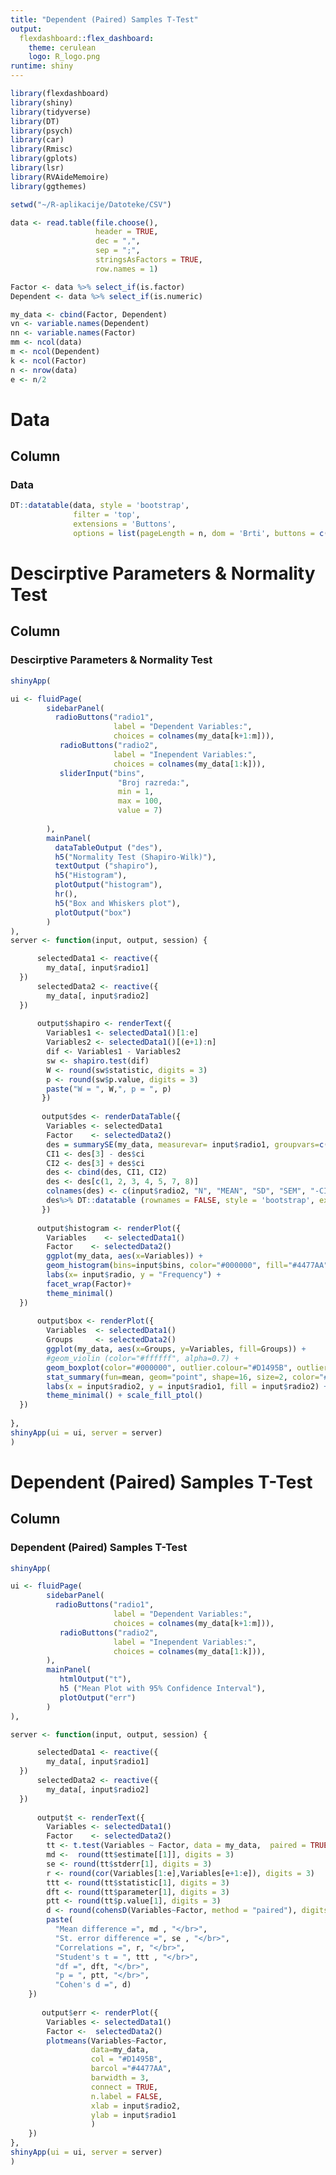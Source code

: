---
title: "Dependent (Paired) Samples T-Test"
output: 
  flexdashboard::flex_dashboard:
    theme: cerulean
    logo: R_logo.png
runtime: shiny
---

```{r}
library(flexdashboard)
library(shiny)
library(tidyverse)
library(DT)
library(psych)
library(car)
library(Rmisc)
library(gplots)
library(lsr)
library(RVAideMemoire)
library(ggthemes)

setwd("~/R-aplikacije/Datoteke/CSV")

data <- read.table(file.choose(),                  
                   header = TRUE,                      
                   dec = ",",                          
                   sep = ";",                          
                   stringsAsFactors = TRUE,
                   row.names = 1)

Factor <- data %>% select_if(is.factor)
Dependent <- data %>% select_if(is.numeric)

my_data <- cbind(Factor, Dependent)
vn <- variable.names(Dependent)
nn <- variable.names(Factor)
mm <- ncol(data)
m <- ncol(Dependent)
k <- ncol(Factor)
n <- nrow(data)
e <- n/2
```

Data
=======================================================================
Column {data-width=1000}
-----------------------------------------------------------------------
### Data
```{r}
DT::datatable(data, style = 'bootstrap', 
              filter = 'top', 
              extensions = 'Buttons', 
              options = list(pageLength = n, dom = 'Brti', buttons = c('copy','csv', 'excel')))
```

Descirptive Parameters & Normality Test
=======================================================================
Column {data-width=1000}
-----------------------------------------------------------------------
### Descirptive Parameters & Normality Test
```{r}

shinyApp(

ui <- fluidPage(
        sidebarPanel(
          radioButtons("radio1", 
                       label = "Dependent Variables:",
                       choices = colnames(my_data[k+1:m])),
           radioButtons("radio2", 
                       label = "Inependent Variables:",
                       choices = colnames(my_data[1:k])),
           sliderInput("bins",
                        "Broj razreda:",
                        min = 1,
                        max = 100,
                        value = 7)
          
        ),
        mainPanel(
          dataTableOutput ("des"),
          h5("Normality Test (Shapiro-Wilk)"),
          textOutput ("shapiro"),
          h5("Histogram"),
          plotOutput("histogram"),
          hr(),
          h5("Box and Whiskers plot"),
          plotOutput("box")
        )
),
server <- function(input, output, session) {

      selectedData1 <- reactive({
        my_data[, input$radio1]
  })
      selectedData2 <- reactive({   
        my_data[, input$radio2]
  })
 
      output$shapiro <- renderText({
        Variables1 <- selectedData1()[1:e]
        Variables2 <- selectedData1()[(e+1):n]
        dif <- Variables1 - Variables2
        sw <- shapiro.test(dif)
        W <- round(sw$statistic, digits = 3)
        p <- round(sw$p.value, digits = 3)
        paste("W = ", W,", p = ", p)
       })
      
       output$des <- renderDataTable({
        Variables <- selectedData1
        Factor    <- selectedData2()
        des = summarySE(my_data, measurevar= input$radio1, groupvars=c(input$radio2))
        CI1 <- des[3] - des$ci
        CI2 <- des[3] + des$ci
        des <- cbind(des, CI1, CI2)
        des <- des[c(1, 2, 3, 4, 5, 7, 8)]
        colnames(des) <- c(input$radio2, "N", "MEAN", "SD", "SEM", "-CI95%", "+CI95%")
        des%>% DT::datatable (rownames = FALSE, style = 'bootstrap', extensions = 'Buttons', options = list(pageLength = 100, dom = 'Bt',buttons = c('copy'))) %>% formatRound(c("MEAN", "SD", "SEM", "-CI95%", "+CI95%"), 3)
       })
       
      output$histogram <- renderPlot({
        Variables    <- selectedData1()
        Factor    <- selectedData2()
        ggplot(my_data, aes(x=Variables)) + 
        geom_histogram(bins=input$bins, color="#000000", fill="#4477AA") +
        labs(x= input$radio, y = "Frequency") +
        facet_wrap(Factor)+
        theme_minimal()
  })
       
      output$box <- renderPlot({
        Variables  <- selectedData1()
        Groups     <- selectedData2()
        ggplot(my_data, aes(x=Groups, y=Variables, fill=Groups)) + 
        #geom_violin (color="#ffffff", alpha=0.7) +
        geom_boxplot(color="#000000", outlier.colour="#D1495B", outlier.size=3) +
        stat_summary(fun=mean, geom="point", shape=16, size=2, color="#000000") +
        labs(x = input$radio2, y = input$radio1, fill = input$radio2) +
        theme_minimal() + scale_fill_ptol()
  })
  
},
shinyApp(ui = ui, server = server)
)
```

Dependent (Paired) Samples T-Test
=======================================================================
Column {data-width=1000}
-----------------------------------------------------------------------
### Dependent (Paired) Samples T-Test
```{r}
shinyApp(

ui <- fluidPage(
        sidebarPanel(
          radioButtons("radio1", 
                       label = "Dependent Variables:",
                       choices = colnames(my_data[k+1:m])),
           radioButtons("radio2", 
                       label = "Inependent Variables:",
                       choices = colnames(my_data[1:k])),
        ),
        mainPanel(
           htmlOutput("t"),
           h5 ("Mean Plot with 95% Confidence Interval"),
           plotOutput("err")
        )
),

server <- function(input, output, session) {

      selectedData1 <- reactive({
        my_data[, input$radio1]
  })
      selectedData2 <- reactive({   
        my_data[, input$radio2]
  })
        
      output$t <- renderText({
        Variables <- selectedData1()
        Factor    <- selectedData2()
        tt <- t.test(Variables ~ Factor, data = my_data,  paired = TRUE, var.equal = TRUE)
        md <-  round(tt$estimate[[1]], digits = 3)
        se <- round(tt$stderr[1], digits = 3)
        r <- round(cor(Variables[1:e],Variables[e+1:e]), digits = 3)
        ttt <- round(tt$statistic[1], digits = 3)
        dft <- round(tt$parameter[1], digits = 3)
        ptt <- round(tt$p.value[1], digits = 3)
        d <- round(cohensD(Variables~Factor, method = "paired"), digits = 3)
        paste(
          "Mean difference =", md , "</br>", 
          "St. error difference =", se , "</br>", 
          "Correlations =", r, "</br>", 
          "Student's t = ", ttt , "</br>", 
          "df =", dft, "</br>",
          "p = ", ptt, "</br>",
          "Cohen's d =", d)
    })  
      
       output$err <- renderPlot({
        Variables <- selectedData1()
        Factor <-  selectedData2()
        plotmeans(Variables~Factor, 
                  data=my_data, 
                  col = "#D1495B",
                  barcol ="#4477AA", 
                  barwidth = 3,
                  connect = TRUE, 
                  n.label = FALSE, 
                  xlab = input$radio2, 
                  ylab = input$radio1
                  )
    })
},
shinyApp(ui = ui, server = server)
)

```
